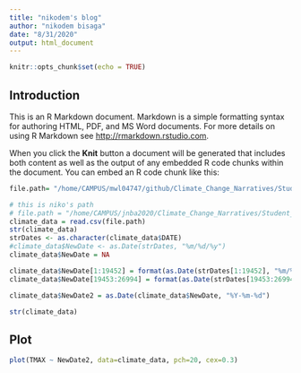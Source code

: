 ```yaml
---
title: "nikodem's blog"
author: "nikodem bisaga"
date: "8/31/2020"
output: html_document
---
```


```r
knitr::opts_chunk$set(echo = TRUE)
```

## Introduction

This is an R Markdown document. Markdown is a simple formatting syntax for authoring HTML, PDF, and MS Word documents. For more details on using R Markdown see <http://rmarkdown.rstudio.com>.

When you click the **Knit** button a document will be generated that includes both content as well as the output of any embedded R code chunks within the document. You can embed an R code chunk like this:

```r
file.path= "/home/CAMPUS/mwl04747/github/Climate_Change_Narratives/Student_Folders/Bisaga/westchester temp records.csv"

# this is niko's path
# file.path = "/home/CAMPUS/jnba2020/Climate_Change_Narratives/Student_Folders/Bisaga/westchester temp records.csv"
climate_data = read.csv(file.path)
str(climate_data)
strDates <- as.character(climate_data$DATE)
#climate_data$NewDate <- as.Date(strDates, "%m/%d/%y")
climate_data$NewDate = NA

climate_data$NewDate[1:19452] = format(as.Date(strDates[1:19452], "%m/%d/%y"), "19%y-%m-%d") #19453
climate_data$NewDate[19453:26994] = format(as.Date(strDates[19453:26994], "%m/%d/%y"),"20%y-%m-%d") #26994

climate_data$NewDate2 = as.Date(climate_data$NewDate, "%Y-%m-%d")

str(climate_data)
```

## Plot

```r
plot(TMAX ~ NewDate2, data=climate_data, pch=20, cex=0.3)




```



